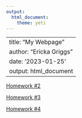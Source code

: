 ```yaml
---
output: 
  html_document: 
    theme: yeti
---
```

---
title: "My Webpage"
author: "Ericka Griggs"
date: '2023-01-25'
output: html_document
---

[Homework #2](homework-02.html)

[Homework #3](hw3.html)

[Homework #4](hw4.html)
